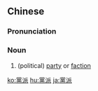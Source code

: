 {{also|党派}}
==Chinese==
{{zh-forms|s=党派}}

===Pronunciation===
{{zh-pron
|m=dǎngpài
|c=dong2 paai3
|mn=qz,tw,xm,zz:tóng-phài
|cat=n
}}

===Noun===
{{zh-noun}}

# (political) [[party]] or [[faction]]

[[ko:黨派]]
[[hu:黨派]]
[[ja:黨派]]